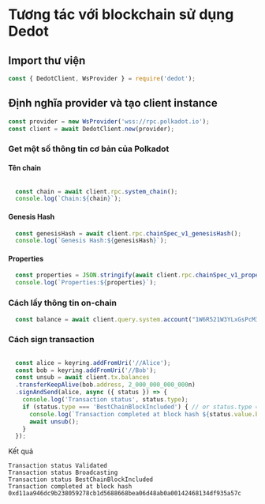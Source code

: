 # Tương tác với blockchain sử dụng Dedot 


## Import thư viện
```javascript
const { DedotClient, WsProvider } = require('dedot');
```

## Định nghĩa provider và tạo client instance 
```javascript
const provider = new WsProvider('wss://rpc.polkadot.io');
const client = await DedotClient.new(provider);
```

### Get một số thông tin cơ bản của Polkadot 

#### Tên chain 
```javascript

  const chain = await client.rpc.system_chain();
  console.log(`Chain:${chain}`);
```

#### Genesis Hash
```javascript
  const genesisHash = await client.rpc.chainSpec_v1_genesisHash();
  console.log(`Genesis Hash:${genesisHash}`);
```

#### Properties
```javascript
  const properties = JSON.stringify(await client.rpc.chainSpec_v1_properties());
  console.log(`Properties:${properties}`);
```


### Cách lấy thông tin on-chain 

```javascript
  const balance = await client.query.system.account("1W6R521W3YLxGsPcM39iUbsBtBpPfzQAC6ixmaB178TGXow");
```

### Cách sign transaction 

```javascript

  const alice = keyring.addFromUri('//Alice');
  const bob = keyring.addFromUri('//Bob');
  const unsub = await client.tx.balances
  .transferKeepAlive(bob.address, 2_000_000_000_000n)
  .signAndSend(alice, async ({ status }) => {
    console.log('Transaction status', status.type);
    if (status.type === 'BestChainBlockIncluded') { // or status.type === 'Finalized'
      console.log(`Transaction completed at block hash ${status.value.blockHash}`);
      await unsub();
    }
  });
```

Kết quả 

```
Transaction status Validated
Transaction status Broadcasting
Transaction status BestChainBlockIncluded
Transaction completed at block hash 0xd11aa946dc9b238059278cb1d5688668bea06d48ab0a00142468134df935a57c
```

